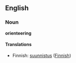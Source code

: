 ==English==
===Noun===
'''orienteering'''

====Translations====
*Finnish: [[suunnistus]] ([[:fi:suunnistus|Finnish]])